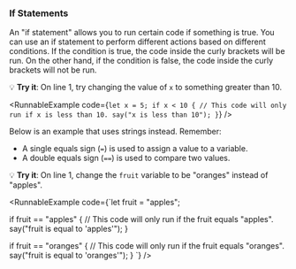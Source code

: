 
### If Statements

<YoutubeVideo embedId="hb0o3I5md7o" />

An "if statement" allows you to run certain code if something is true.
You can use an if statement to perform different actions based on different
conditions. If the condition is true, the code inside the curly brackets will
be run. On the other hand, if the condition is false, the code inside the curly
brackets will not be run.

💡 **Try it**: On line 1, try changing the value of `x` to something greater than 10.

<RunnableExample
  code={`let x = 5;
if x < 10 {
  // This code will only run if x is less than 10.
  say("x is less than 10");
}`}
/>


Below is an example that uses strings instead. Remember:

- A single equals sign (`=`) is used to assign a value to a variable.
- A double equals sign (`==`) is used to compare two values.

💡 **Try it**: On line 1, change the `fruit` variable to be "oranges" instead of "apples".

<RunnableExample
  code={`let fruit = "apples";

if fruit == "apples" {
  // This code will only run if the fruit equals "apples".
  say("fruit is equal to 'apples'");
}

if fruit == "oranges" {
  // This code will only run if the fruit equals "oranges".
  say("fruit is equal to 'oranges'");
}
`}
/>

